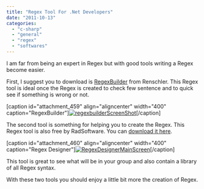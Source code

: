 ```yaml
---
title: "Regex Tool For .Net Developers"
date: "2011-10-13"
categories: 
  - "c-sharp"
  - "general"
  - "regex"
  - "softwares"
---
```


I am far from being an expert in Regex but with good tools writing a Regex become easier.

First, I suggest you to download is [RegexBuilder](http://renschler.net/RegexBuilder/) from Renschler. This Regex tool is ideal once the Regex is created to check few sentence and to quick see if something is wrong or not.

\[caption id="attachment\_459" align="aligncenter" width="400" caption="RegexBuilder"\][![](http://patrickdesjardins.com/blog/wp-content/uploads/2011/09/regexbuilderScreenShot-400x141.png "regexbuilderScreenShot")](http://patrickdesjardins.com/blog/regex-tool-for-net-developers/regexbuilderscreenshot)\[/caption\]

The second tool is something for helping you to create the Regex. This Regex tool is also free by RadSoftware. You can [download it here](http://www.radsoftware.com.au/?from=RegexDesigner).

\[caption id="attachment\_460" align="aligncenter" width="400" caption="Regex Designer"\][![](http://patrickdesjardins.com/blog/wp-content/uploads/2011/09/RegexDesignerMainScreen-400x262.gif "RegexDesignerMainScreen")](http://patrickdesjardins.com/blog/regex-tool-for-net-developers/regexdesignermainscreen)\[/caption\]

This tool is great to see what will be in your group and also contain a library of all Regex syntax.

With these two tools you should enjoy a little bit more the creation of Regex.
